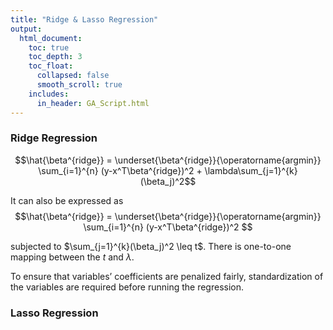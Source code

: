 ```yaml
---
title: "Ridge & Lasso Regression"
output:
  html_document:
    toc: true
    toc_depth: 3
    toc_float:
      collapsed: false
      smooth_scroll: true
    includes:
      in_header: GA_Script.html
---
```



### Ridge Regression ###

$$\hat{\beta^{ridge}} = \underset{\beta^{ridge}}{\operatorname{argmin}} \sum_{i=1}^{n} (y-x^T\beta^{ridge})^2 + \lambda\sum_{j=1}^{k}(\beta_j)^2$$

It can also be expressed as 
$$\hat{\beta^{ridge}} = \underset{\beta^{ridge}}{\operatorname{argmin}} \sum_{i=1}^{n} (y-x^T\beta^{ridge})^2 $$

subjected to $\sum_{j=1}^{k}(\beta_j)^2 \leq t$. There is one-to-one mapping between the $t$ and $\lambda$.

To ensure that variables' coefficients are penalized fairly, standardization of the variables are required before running the regression.


### Lasso Regression ###

